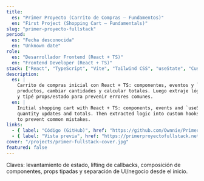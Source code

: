 ```yaml
---
title:
  es: "Primer Proyecto (Carrito de Compras — Fundamentos)"
  en: "First Project (Shopping Cart — Fundamentals)"
slug: "primer-proyecto-fullstack"
period:
  es: "Fecha desconocida"
  en: "Unknown date"
role:
  es: "Desarrollador Frontend (React + TS)"
  en: "Frontend Developer (React + TS)"
stack: ["React", "TypeScript", "Vite", "Tailwind CSS", "useState", "Custom Hooks"]
description:
  es: |
    Carrito de compras inicial con React + TS: componentes, eventos y `useState`. Implementé añadir/quitar
    productos, cambiar cantidades y calcular totales. Luego extraje lógica a hooks propios (p. ej. `useCart`)
    y tipé props/estado para prevenir errores comunes.
  en: |
    Initial shopping cart with React + TS: components, events and `useState`. Implemented add/remove items,
    quantity updates and totals. Then extracted logic into custom hooks (e.g., `useCart`) and typed props/state
    to prevent common mistakes.
links:
  - { label: "Código (GitHub)", href: "https://github.com/Ownnie/PrimerProtecto", type: "repo" }
  - { label: "Vista previa", href: "https://primerproyectofullstack.netlify.app/index.html", type: "demo" }
cover: "/projects/primer-fullstack-cover.jpg"
featured: false
---
```

Claves: levantamiento de estado, lifting de callbacks, composición de componentes, props tipadas y
separación de UI/negocio desde el inicio.
